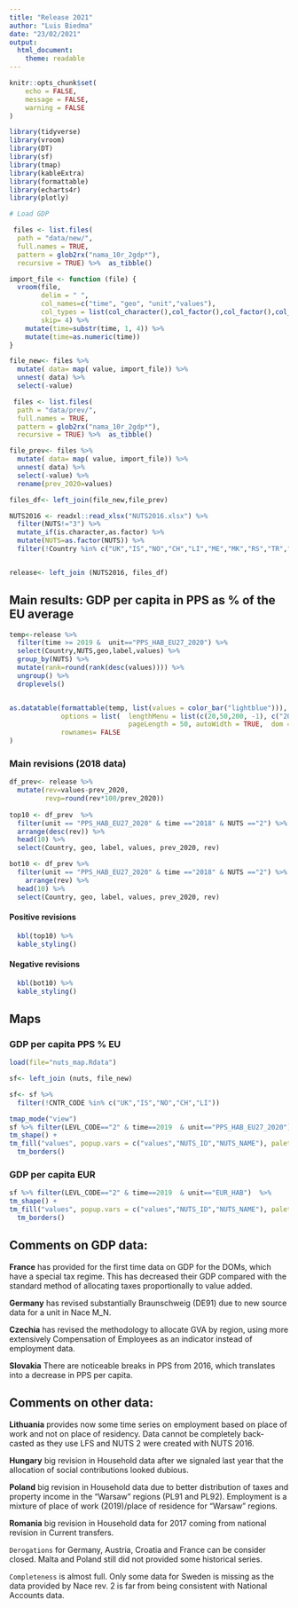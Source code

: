 ```yaml
---
title: "Release 2021"
author: "Luis Biedma"
date: "23/02/2021"
output: 
  html_document: 
    theme: readable
---
```


```r
knitr::opts_chunk$set(
	echo = FALSE,
	message = FALSE,
	warning = FALSE
)
```



```r
library(tidyverse)
library(vroom)
library(DT)
library(sf)
library(tmap)
library(kableExtra)
library(formattable)
library(echarts4r)
library(plotly)

```



```r
# Load GDP

 files <- list.files(
  path = "data/new/",
  full.names = TRUE,
  pattern = glob2rx("nama_10r_2gdp*"),
  recursive = TRUE) %>%  as_tibble()

import_file <- function (file) {
  vroom(file,
        delim = " ",
        col_names=c("time", "geo", "unit","values"),
        col_types = list(col_character(),col_factor(),col_factor(),col_double()),
        skip= 4) %>% 
    mutate(time=substr(time, 1, 4)) %>% 
    mutate(time=as.numeric(time))
}

file_new<- files %>% 
  mutate( data= map( value, import_file)) %>%  
  unnest( data) %>% 
  select(-value) 

 files <- list.files(
  path = "data/prev/",
  full.names = TRUE,
  pattern = glob2rx("nama_10r_2gdp*"),
  recursive = TRUE) %>%  as_tibble()

file_prev<- files %>% 
  mutate( data= map( value, import_file)) %>%  
  unnest( data) %>% 
  select(-value) %>% 
  rename(prev_2020=values)

files_df<- left_join(file_new,file_prev)

NUTS2016 <- readxl::read_xlsx("NUTS2016.xlsx") %>% 
  filter(NUTS!="3") %>% 
  mutate_if(is.character,as.factor) %>% 
  mutate(NUTS=as.factor(NUTS)) %>% 
  filter(!Country %in% c("UK","IS","NO","CH","LI","ME","MK","RS","TR","AL"))


release<- left_join (NUTS2016, files_df) 

```

## Main results: GDP per capita in PPS as % of the EU average 


```r
temp<-release %>% 
  filter(time >= 2019 &  unit=="PPS_HAB_EU27_2020") %>% 
  select(Country,NUTS,geo,label,values) %>%  
  group_by(NUTS) %>% 
  mutate(rank=round(rank(desc(values)))) %>% 
  ungroup() %>% 
  droplevels()


as.datatable(formattable(temp, list(values = color_bar("lightblue"))),  filter = "top", class = "stripe hover", extensions = "Buttons",
             options = list(  lengthMenu = list(c(20,50,200, -1), c("20","50","200", "All")),
                              pageLength = 50, autoWidth = TRUE,  dom = "Blfrtip", buttons = c("excel")),
             rownames= FALSE
)  

```

### Main revisions (2018 data)


```r


df_prev<- release %>% 
  mutate(rev=values-prev_2020,
         revp=round(rev*100/prev_2020))
  
top10 <- df_prev  %>% 
  filter(unit == "PPS_HAB_EU27_2020" & time =="2018" & NUTS =="2") %>%  
  arrange(desc(rev)) %>% 
  head(10) %>% 
  select(Country, geo, label, values, prev_2020, rev)

bot10 <- df_prev %>% 
  filter(unit == "PPS_HAB_EU27_2020" & time =="2018" & NUTS =="2") %>%  
    arrange(rev) %>% 
  head(10) %>% 
  select(Country, geo, label, values, prev_2020, rev)
```

#### Positive revisions

```r
  kbl(top10) %>% 
  kable_styling()
```


#### Negative revisions

```r
  kbl(bot10) %>% 
  kable_styling()
```

## Maps {.tabset}

### GDP per capita PPS % EU

```r
load(file="nuts_map.Rdata")

sf<- left_join (nuts, file_new) 

sf<- sf %>% 
  filter(!CNTR_CODE %in% c("UK","IS","NO","CH","LI"))

tmap_mode("view")
sf %>% filter(LEVL_CODE=="2" & time==2019  & unit=="PPS_HAB_EU27_2020")  %>% 
tm_shape() +
tm_fill("values", popup.vars = c("values","NUTS_ID","NUTS_NAME"), palette="RdBu", style="quantile",  title="GDP per capita in PPS as % EU average, 2019")+
  tm_borders()

```


### GDP per capita EUR


```r

sf %>% filter(LEVL_CODE=="2" & time==2019  & unit=="EUR_HAB")  %>% 
tm_shape() +
tm_fill("values", popup.vars = c("values","NUTS_ID","NUTS_NAME"), palette="RdBu", style="quantile",title="GDP per capita in EUR, 2019")+
  tm_borders()

```


## Comments on GDP data:

__France__ has provided for the first time data on GDP for the DOMs, which have a special tax regime. This has decreased their GDP compared with the standard method of allocating taxes proportionally to value added. 

__Germany__ has revised substantially Braunschweig (DE91) due to new source data for a unit in Nace M_N.

__Czechia__ has revised the methodology to allocate GVA by region, using more extensively Compensation of Employees as an indicator instead of employment data.

__Slovakia__ There are noticeable breaks in PPS from 2016, which translates into a decrease in PPS per capita.


## Comments on other data:

__Lithuania__ provides now some time series on employment based on place of work and not on place of residency. Data cannot be completely back-casted as they use LFS and NUTS 2 were created with NUTS 2016.

__Hungary__ big revision in Household data after we signaled last year that the allocation of social contributions looked dubious.

__Poland__ big revision in Household data due to better distribution of taxes and property income in the "Warsaw" regions (PL91 and PL92). Employment is a mixture of place of work (2019)/place of residence for "Warsaw" regions. 

__Romania__ big revision in Household data for 2017 coming from national revision in Current transfers.


`Derogations` for Germany, Austria, Croatia and France can be consider closed. Malta and Poland still did not provided some historical series.

`Completeness` is almost full. Only some data for Sweden is missing as the data provided by Nace rev. 2 is far from being consistent with National Accounts data.


